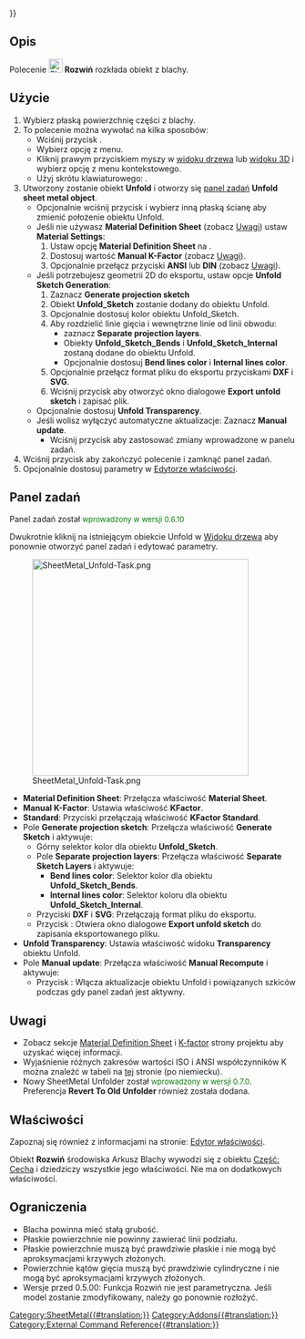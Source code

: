 {{UnfinishedDocu{{#translation:}}}}
<languages/>

{{Docnav/pl
|[[SheetMetal_AddFoldWall/pl|Wykonaj składanie ścianek]]
|[[SheetMetal_UnattendedUnfold/pl|Rozwiń bez nadzoru]]
|[[SheetMetal_Workbench/pl|środowisko pracy Arkusz Blachy]]
|IconL=SheetMetal_AddFoldWall.svg
|IconR=SheetMetal_UnattendedUnfold.svg
|IconC=Sheetmetal_workbench_icon.svg
}}

{{GuiCommand/pl
|Name=SheetMetal Unfold
|Name/pl=Arkusz Blachy: Rozwiń
|MenuLocation=SheetMetal → Rozwiń
|Workbenches=[[SheetMetal_Workbench/pl|Arkusz Blachy]]
|Shortcut={{KEY|U}}
|SeeAlso=[[SheetMetal_UnattendedUnfold/pl|Rozwiń bezobsługowo]]
}}

<span id="Description"></span>
==Opis==

Polecenie [[Image:SheetMetal_Unfold.svg|24px]] '''Rozwiń''' rozkłada obiekt z blachy.

<span id="Usage"></span>
==Użycie== 

<div class="mw-translate-fuzzy">
# Wybierz płaską powierzchnię części z blachy.
# To polecenie można wywołać na kilka sposobów:
#* Wciśnij przycisk {{Button|[[Image: SheetMetal_Unfold.svg |16px]] '''Rozwiń'''}}.
#* Wybierz opcję {{MenuCommand|SheetMetal → [[Image:SheetMetal_Unfold.svg|16px]] Rozwiń}} z menu.
#* Kliknij prawym przyciskiem myszy w [[Tree_view/pl|widoku drzewa]] lub [[3D_view/pl|widoku 3D]] i wybierz opcję {{MenuCommand|Sheet Metal → [[Image:SheetMetal_Unfold.svg|16px]] [[SheetMetal_Unfold|Rozwiń]]}} z menu kontekstowego.
#* Użyj skrótu klawiaturowego: {{KEY|U}}.
# Utworzony zostanie obiekt '''Unfold''' i otworzy się [[Task_panel/pl|panel zadań]] '''Unfold sheet metal object'''.
#* Opcjonalnie wciśnij przycisk {{Button|Ściana}} i wybierz inną płaską ścianę aby zmienić położenie obiektu Unfold.
#* Jeśli nie używasz '''Material Definition Sheet''' (zobacz [[#Uwagi|Uwagi]]) ustaw '''Material Settings''':
#*# Ustaw opcję '''Material Definition Sheet''' na {{Value|Manual K-Factor}}.
#*# Dostosuj wartość '''Manual K-Factor''' (zobacz [[#Uwagi|Uwagi]]).
#*# Opcjonalnie przełącz przyciski '''ANSI''' lub '''DIN''' (zobacz [[#Uwagi|Uwagi]]).
#* Jeśli potrzebujesz geometrii 2D do eksportu, ustaw opcje '''Unfold Sketch Generation''':
#*# Zaznacz '''Generate projection sketch'''
#*#Obiekt '''Unfold_Sketch''' zostanie dodany do obiektu Unfold.
#*# Opcjonalnie dostosuj kolor obiektu Unfold_Sketch.
#*# Aby rozdzielić linie gięcia i wewnętrzne linie od linii obwodu:
#*#* zaznacz '''Separate projection layers'''.
#*#* Obiekty '''Unfold_Sketch_Bends''' i '''Unfold_Sketch_Internal''' zostaną dodane do obiektu Unfold.
#*#* Opcjonalnie dostosuj '''Bend lines color''' i '''Internal lines color'''.
#*# Opcjonalnie przełącz format pliku do eksportu przyciskami '''DXF''' i '''SVG'''.
#*# Wciśnij przycisk {{Button|Eksport}} aby otworzyć okno dialogowe '''Export unfold sketch''' i zapisać plik.
#* Opcjonalnie dostosuj '''Unfold Transparency'''.
#* Jeśli wolisz wyłączyć automatyczne aktualizacje: Zaznacz '''Manual update'''.
#** Wciśnij przycisk {{Button|Aktualizuj}} aby zastosować zmiany wprowadzone w panelu zadań.
# Wciśnij przycisk {{Button|OK}} aby zakończyć polecenie i zamknąć panel zadań.
# Opcjonalnie dostosuj parametry w [[Property_editor/pl|Edytorze właściwości]].
</div>

<span id="Task_panel"></span>
==Panel zadań==

Panel zadań został <span style="font-size:small;color:green;">wprowadzony w wersji 0.6.10</span>

Dwukrotnie kliknij na istniejącym obiekcie Unfold w [[Tree_view/pl|Widoku drzewa]] aby ponownie otworzyć panel zadań i edytować parametry.

[[Image:SheetMetal_Unfold-Task.png|380px]]

* '''Material Definition Sheet''': Przełącza właściwość '''Material Sheet'''.
* '''Manual K-Factor''': Ustawia właściwość '''KFactor'''.
* '''Standard''': Przyciski przełączają właściwość '''KFactor Standard'''.
* Pole '''Generate projection sketch''': Przełącza właściwość '''Generate Sketch''' i aktywuje:
** Górny selektor kolor dla obiektu '''Unfold_Sketch'''.
** Pole '''Separate projection layers''': Przełącza właściwość '''Separate Sketch Layers''' i aktywuje:
*** '''Bend lines color''': Selektor kolor dla obiektu '''Unfold_Sketch_Bends'''.
*** '''Internal lines color''': Selektor koloru dla obiektu '''Unfold_Sketch_Internal'''.
** Przyciski '''DXF''' i  '''SVG''': Przełączają format pliku do eksportu.
** Przycisk {{Button|Export}}: Otwiera okno dialogowe '''Export unfold sketch''' do zapisania eksportowanego pliku.
* '''Unfold Transparency''': Ustawia właściwość widoku '''Transparency''' obiektu Unfold.
* Pole '''Manual update''': Przełącza właściwość '''Manual Recompute''' i aktywuje:
** Przycisk {{Button|Update}}: Włącza aktualizacje obiektu Unfold i powiązanych szkiców podczas gdy panel zadań jest aktywny.

<span id="Notes"></span>
==Uwagi==

* Zobacz sekcje [https://github.com/shaise/FreeCAD_SheetMetal#material-definition-sheet Material Definition Sheet] i [https://github.com/shaise/FreeCAD_SheetMetal#physical-material-definitions K-factor] strony projektu aby uzyskać więcej informacji.  
* Wyjaśnienie różnych zakresów wartości ISO i ANSI współczynników K można znaleźć w tabeli na [https://de.wikipedia.org/wiki/Biegeverkürzung#Korrektur_durch_den_sog._k-Faktor tej] stronie (po niemiecku).
* Nowy SheetMetal Unfolder został <span style="font-size:small;color:green;">wprowadzony w wersji 0.7.0</span>. Preferencja '''Revert To Old Unfolder''' również została dodana.

<span id="Properties"></span>
==Właściwości== 

Zapoznaj się również z informacjami na stronie: [[Property_editor/pl|Edytor właściwości]].

Obiekt '''Rozwiń''' środowiska Arkusz Blachy wywodzi się z obiektu [[Part_Feature/pl|Część: Cecha]] i dziedziczy wszystkie jego właściwości. Nie ma on dodatkowych właściwości.

<span id="Limitations"></span>
==Ograniczenia== 

* Blacha powinna mieć stałą grubość.
* Płaskie powierzchnie nie powinny zawierać linii podziału.
* Płaskie powierzchnie muszą być prawdziwie płaskie i nie mogą być aproksymacjami krzywych złożonych.
* Powierzchnie kątów gięcia muszą być prawdziwie cylindryczne i nie mogą być aproksymacjami krzywych złożonych.
* Wersje przed 0.5.00: Funkcja Rozwiń nie jest parametryczna. Jeśli model zostanie zmodyfikowany, należy go ponownie rozłożyć. 


{{Docnav/pl
|[[SheetMetal_AddFoldWall/pl|Wykonaj składanie ścianek]]
|[[SheetMetal_UnattendedUnfold/pl|Rozwiń bez nadzoru]]
|[[SheetMetal_Workbench/pl|środowisko pracy Arkusz Blachy]]
|IconL=SheetMetal_AddFoldWall.svg
|IconR=SheetMetal_UnattendedUnfold.svg
|IconC=Sheetmetal_workbench_icon.svg
}}

[[Category:SheetMetal{{#translation:}}]]
[[Category:Addons{{#translation:}}]]
[[Category:External Command Reference{{#translation:}}]]